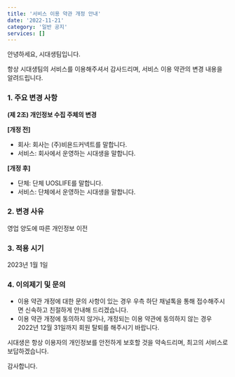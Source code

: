 ```yaml
---
title: '서비스 이용 약관 개정 안내'
date: '2022-11-21'
category: '일반 공지'
services: []
---
```


안녕하세요, 시대생팀입니다.

항상 시대생팀의 서비스를 이용해주셔서 감사드리며, 서비스 이용 약관의 변경 내용을 알려드립니다.

### 1. 주요 변경 사항

**(제 2조) 개인정보 수집 주체의 변경**

**[개정 전]**

- 회사: 회사는 (주)비욘드커넥트를 말합니다.
- 서비스: 회사에서 운영하는 시대생을 말합니다.

**[개정 후]**

- 단체: 단체 UOSLIFE를 말합니다.
- 서비스: 단체에서 운영하는 시대생을 말합니다.

### 2. 변경 사유

영업 양도에 따른 개인정보 이전

### 3. 적용 시기

2023년 1월 1일

### 4. 이의제기 및 문의

- 이용 약관 개정에 대한 문의 사항이 있는 경우 우측 하단 채널톡을 통해 접수해주시면 신속하고 친절하게 안내해 드리겠습니다.
- 이용 약관 개정에 동의하지 않거나, 개정되는 이용 약관에 동의하지 않는 경우 2022년 12월 31일까지 회원 탈퇴를 해주시기 바랍니다.

시대생은 항상 이용자의 개인정보를 안전하게 보호할 것을 약속드리며, 최고의 서비스로 보답하겠습니다.

감사합니다.
